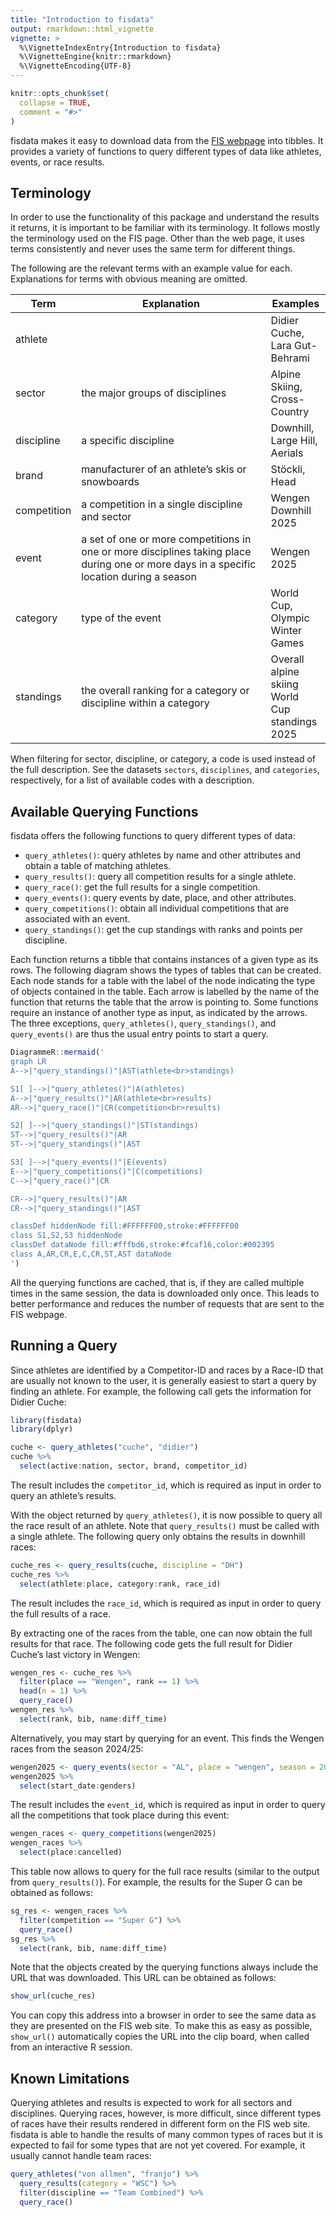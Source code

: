 ```yaml
---
title: "Introduction to fisdata"
output: rmarkdown::html_vignette
vignette: >
  %\VignetteIndexEntry{Introduction to fisdata}
  %\VignetteEngine{knitr::rmarkdown}
  %\VignetteEncoding{UTF-8}
---
```


```r
knitr::opts_chunk$set(
  collapse = TRUE,
  comment = "#>"
)
```

fisdata makes it easy to download data from the 
[FIS webpage](https://www.fis-ski.com) into tibbles. It provides a variety
of functions to query different types of data like athletes, events, or
race results.


## Terminology

In order to use the functionality of this package and understand the results
it returns, it is important to be familiar with its terminology. It follows
mostly the terminology used on the FIS page. Other than the web page, it uses
terms consistently and never uses the same term for different things.

The following are the relevant terms with an example value for each.
Explanations for terms with obvious meaning are omitted.


| Term        | Explanation                                      | Examples      |
|-------------|--------------------------------------------------|---------------|
| athlete     |                                                  | Didier Cuche, Lara Gut-Behrami  |
| sector      | the major groups of disciplines                  | Alpine Skiing, Cross-Country |
| discipline  | a specific discipline                            | Downhill, Large Hill, Aerials   |
| brand       | manufacturer of an athlete's skis or snowboards  | Stöckli, Head |
| competition | a competition in a single discipline and sector  | Wengen Downhill 2025 |
| event       | a set of one or more competitions in one or more disciplines taking place during one or more days in a specific location during a season | Wengen 2025
| category    | type of the event                                | World Cup, Olympic Winter Games |
| standings   | the overall ranking for a category or discipline within a category | Overall alpine skiing World Cup standings 2025 | 

When filtering for sector, discipline, or category, a code is used instead of
the full description. See the datasets `sectors`, `disciplines`, and 
`categories`, respectively, for a list of available codes with a description.


## Available Querying Functions

fisdata offers the following functions to query different types of data:

* `query_athletes()`: query athletes by name and other attributes and obtain
  a table of matching athletes.
* `query_results()`: query all competition results for a single athlete.
* `query_race()`: get the full results for a single competition.
* `query_events()`: query events by date, place, and other attributes.
* `query_competitions()`: obtain all individual competitions that are
  associated with an event.
* `query_standings()`: get the cup standings with ranks and points per
  discipline.
  
Each function returns a tibble that contains instances of a given type as its
rows. The following diagram shows the types of tables that can be created.
Each node stands for a table with the label of the node indicating the type
of objects contained in the table. Each arrow is labelled by the name of the
function that returns the table that the arrow is pointing to. Some functions
require an instance of another type as input, as indicated by the arrows.
The three exceptions, `query_athletes()`, `query_standings()`, and
`query_events()` are thus the usual entry points to start a query.

```r
DiagrammeR::mermaid('
graph LR
A-->|"query_standings()"|AST(athlete<br>standings)

S1[ ]-->|"query_athletes()"|A(athletes)
A-->|"query_results()"|AR(athlete<br>results)
AR-->|"query_race()"|CR(competition<br>results)

S2[ ]-->|"query_standings()"|ST(standings)
ST-->|"query_results()"|AR
ST-->|"query_standings()"|AST

S3[ ]-->|"query_events()"|E(events)
E-->|"query_competitions()"|C(competitions)
C-->|"query_race()"|CR

CR-->|"query_results()"|AR
CR-->|"query_standings()"|AST

classDef hiddenNode fill:#FFFFFF00,stroke:#FFFFFF00
class S1,S2,S3 hiddenNode
classDef dataNode fill:#fffbd6,stroke:#fcaf16,color:#002395
class A,AR,CR,E,C,CR,ST,AST dataNode
')
```

All the querying functions are cached, that is, if they are called multiple
times in the same session, the data is downloaded only once. This leads to
better performance and reduces the number of requests that are sent to the FIS
webpage.


## Running a Query

Since athletes are identified by a Competitor-ID and races by a Race-ID
that are usually not known to the user, it is generally easiest to start a
query by finding an athlete. For example, the following call gets the
information for Didier Cuche:

```r
library(fisdata)
library(dplyr)

cuche <- query_athletes("cuche", "didier")
cuche %>% 
  select(active:nation, sector, brand, competitor_id)
```

The result includes the `competitor_id`, which is required as input in order
to query an athlete's results.

With the object returned by `query_athletes()`, it is now possible to query
all the race result of an athlete. Note that `query_results()` must be called
with a single athlete. The following query only obtains the results in
downhill races:

```r
cuche_res <- query_results(cuche, discipline = "DH")
cuche_res %>% 
  select(athlete:place, category:rank, race_id)
```

The result includes the `race_id`, which is required as input in order
to query the full results of a race.

By extracting one of the races from the table, one can now obtain the full
results for that race. The following code gets the full result for Didier
Cuche's last victory in Wengen:

```r
wengen_res <- cuche_res %>% 
  filter(place == "Wengen", rank == 1) %>% 
  head(n = 1) %>%
  query_race()
wengen_res %>% 
  select(rank, bib, name:diff_time)
```

Alternatively, you may start by querying for an event. This finds the
Wengen races from the season 2024/25:

```r
wengen2025 <- query_events(sector = "AL", place = "wengen", season = 2025)
wengen2025 %>% 
  select(start_date:genders)
```

The result includes the `event_id`, which is required as input in order
to query all the competitions that took place during this event:

```r
wengen_races <- query_competitions(wengen2025)
wengen_races %>% 
  select(place:cancelled)
```

This table now allows to query for the full race results (similar to the output
from `query_results()`). For example, the results for the Super G can be
obtained as follows:

```r
sg_res <- wengen_races %>% 
  filter(competition == "Super G") %>% 
  query_race()
sg_res %>% 
  select(rank, bib, name:diff_time)
```

Note that the objects created by the querying functions always include the
URL that was downloaded. This URL can be obtained as follows:

```r
show_url(cuche_res)
```

You can copy this address into a browser in order to see the same data as
they are presented on the FIS web site. To make this as easy as possible,
`show_url()` automatically copies the URL into the clip board, when called
from an interactive R session.


## Known Limitations

Querying athletes and results is expected to work for all sectors and
disciplines. Querying races, however, is more difficult, since different types
of races have their results rendered in different form on the FIS web site.
fisdata is able to handle the results of many common types of races but it is
expected to fail for some types that are not yet covered. For example,
it usually cannot handle team races:

```r
query_athletes("von allmen", "franjo") %>% 
  query_results(category = "WSC") %>% 
  filter(discipline == "Team Combined") %>% 
  query_race()
```


